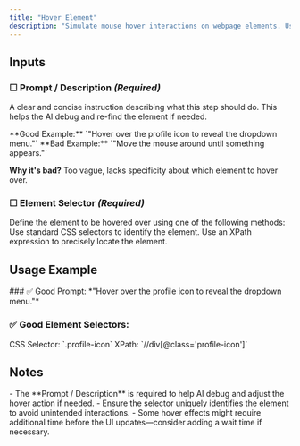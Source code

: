 ```yaml
---
title: "Hover Element"
description: "Simulate mouse hover interactions on webpage elements. Use this action to trigger tooltips, reveal dropdown menus, and interact with hover-based UI components."
---
```


## Inputs

### ☐ Prompt / Description *(Required)*
A clear and concise instruction describing what this step should do. This helps the AI debug and re-find the element if needed.

<Note type="success">
  **Good Example:** `"Hover over the profile icon to reveal the dropdown menu."`
</Note>

<Note type="danger">
  **Bad Example:** `"Move the mouse around until something appears."`
  
  **Why it's bad?** Too vague, lacks specificity about which element to hover over.
</Note>

### ☐ Element Selector *(Required)*
Define the element to be hovered over using one of the following methods:
<CardGroup cols={2}>
  <Card title="CSS Selector">
    Use standard CSS selectors to identify the element.
  </Card>
  <Card title="XPath">
    Use an XPath expression to precisely locate the element.
  </Card>
</CardGroup>

## Usage Example

<Card title="Scenario: Revealing a dropdown menu">
  ### ✅ Good Prompt:
  *"Hover over the profile icon to reveal the dropdown menu."*

  ### ✅ Good Element Selectors:
  <Card>
    CSS Selector: `.profile-icon`
  </Card>

  <Card>
    XPath: `//div[@class='profile-icon']`
  </Card>
</Card>

## Notes
<Warning>
  - The **Prompt / Description** is required to help AI debug and adjust the hover action if needed.
  - Ensure the selector uniquely identifies the element to avoid unintended interactions.
  - Some hover effects might require additional time before the UI updates—consider adding a wait time if necessary.
</Warning> 